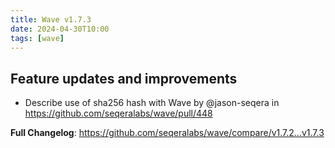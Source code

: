 ```yaml
---
title: Wave v1.7.3
date: 2024-04-30T10:00
tags: [wave]
---
```


## Feature updates and improvements

- Describe use of sha256 hash with Wave by @jason-seqera in https://github.com/seqeralabs/wave/pull/448

**Full Changelog**: https://github.com/seqeralabs/wave/compare/v1.7.2...v1.7.3

